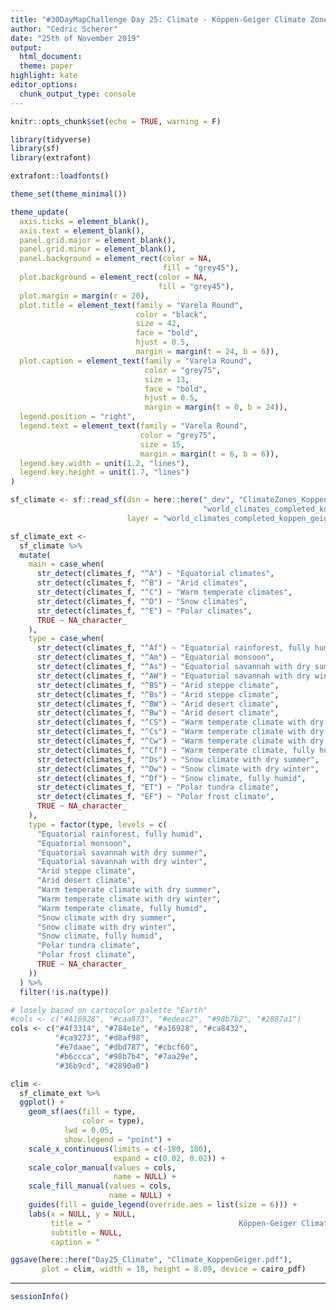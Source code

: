 ```yaml
---
title: "#30DayMapChallenge Day 25: Climate - Köppen-Geiger Climate Zones"
author: "Cedric Scherer"
date: "25th of November 2019"
output:
  html_document:
  theme: paper
highlight: kate
editor_options:
  chunk_output_type: console
---
```

  
```r
knitr::opts_chunk$set(echo = TRUE, warning = F)
```

```r
library(tidyverse)
library(sf)
library(extrafont)

extrafont::loadfonts()

theme_set(theme_minimal())

theme_update(
  axis.ticks = element_blank(),
  axis.text = element_blank(),
  panel.grid.major = element_blank(),
  panel.grid.minor = element_blank(),
  panel.background = element_rect(color = NA, 
                                  fill = "grey45"),
  plot.background = element_rect(color = NA, 
                                 fill = "grey45"),
  plot.margin = margin(r = 20),
  plot.title = element_text(family = "Varela Round", 
                            color = "black",
                            size = 42, 
                            face = "bold",
                            hjust = 0.5,
                            margin = margin(t = 24, b = 6)),
  plot.caption = element_text(family = "Varela Round", 
                              color = "grey75", 
                              size = 13, 
                              face = "bold",
                              hjust = 0.5,
                              margin = margin(t = 0, b = 24)),
  legend.position = "right",
  legend.text = element_text(family = "Varela Round", 
                             color = "grey75",
                             size = 15,
                             margin = margin(t = 6, b = 6)),
  legend.key.width = unit(1.2, "lines"),
  legend.key.height = unit(1.7, "lines")
)
```

```r
sf_climate <- sf::read_sf(dsn = here::here("_dev", "ClimateZones_Koppen_Geiger",
                                           "world_climates_completed_koppen_geiger.shp"), 
                          layer = "world_climates_completed_koppen_geiger")

sf_climate_ext <-
  sf_climate %>% 
  mutate(
    main = case_when(
      str_detect(climates_f, "^A") ~ "Equatorial climates",
      str_detect(climates_f, "^B") ~ "Arid climates",
      str_detect(climates_f, "^C") ~ "Warm temperate climates",
      str_detect(climates_f, "^D") ~ "Snow climates",
      str_detect(climates_f, "^E") ~ "Polar climates",
      TRUE ~ NA_character_
    ),
    type = case_when(
      str_detect(climates_f, "^Af") ~ "Equatorial rainforest, fully humid",
      str_detect(climates_f, "^Am") ~ "Equatorial monsoon",
      str_detect(climates_f, "^As") ~ "Equatorial savannah with dry summer",
      str_detect(climates_f, "^AW") ~ "Equatorial savannah with dry winter",
      str_detect(climates_f, "^BS") ~ "Arid steppe climate",
      str_detect(climates_f, "^Bs") ~ "Arid steppe climate",
      str_detect(climates_f, "^BW") ~ "Arid desert climate",
      str_detect(climates_f, "^Bw") ~ "Arid desert climate",
      str_detect(climates_f, "^CS") ~ "Warm temperate climate with dry summer",
      str_detect(climates_f, "^Cs") ~ "Warm temperate climate with dry summer",
      str_detect(climates_f, "^Cw") ~ "Warm temperate climate with dry winter",
      str_detect(climates_f, "^Cf") ~ "Warm temperate climate, fully humid",
      str_detect(climates_f, "^Ds") ~ "Snow climate with dry summer",
      str_detect(climates_f, "^Dw") ~ "Snow climate with dry winter",
      str_detect(climates_f, "^Df") ~ "Snow climate, fully humid",
      str_detect(climates_f, "ET") ~ "Polar tundra climate",
      str_detect(climates_f, "EF") ~ "Polar frost climate",
      TRUE ~ NA_character_
    ),
    type = factor(type, levels = c(
      "Equatorial rainforest, fully humid",
      "Equatorial monsoon",
      "Equatorial savannah with dry summer",
      "Equatorial savannah with dry winter",
      "Arid steppe climate",
      "Arid desert climate",
      "Warm temperate climate with dry summer",
      "Warm temperate climate with dry winter",
      "Warm temperate climate, fully humid",
      "Snow climate with dry summer",
      "Snow climate with dry winter",
      "Snow climate, fully humid",
      "Polar tundra climate",
      "Polar frost climate",
      TRUE ~ NA_character_
    ))
  ) %>% 
  filter(!is.na(type))
```

```r
# losely based on cartocolor palette "Earth"
#cols <- c("#A16928", "#caa873", "#edeac2", "#98b7b2", "#2887a1")
cols <- c("#4f3314", "#784e1e", "#a16928", "#ca8432",
          "#ca9273", "#d8af98",
          "#e7daae", "#dbd787", "#cbcf60",
          "#b6ccca", "#98b7b4", "#7aa29e",
          "#36b9cd", "#2890a0")

clim <- 
  sf_climate_ext %>% 
  ggplot() +
    geom_sf(aes(fill = type,
                color = type),
            lwd = 0.05, 
            show.legend = "point") +
    scale_x_continuous(limits = c(-180, 180),
                       expand = c(0.02, 0.02)) +
    scale_color_manual(values = cols,
                       name = NULL) +
    scale_fill_manual(values = cols,                                  
                      name = NULL) +
    guides(fill = guide_legend(override.aes = list(size = 6))) +
    labs(x = NULL, y = NULL,
         title = "                                 Köppen-Geiger Climate Classification",
         subtitle = NULL,
         caption = "                                                                                                           Visualization by Cédric Scherer  •  Data by Kottek et al. 2006 (DOI: 10.1127/0941-2948/2006/0130)")

ggsave(here::here("Day25_Climate", "Climate_KoppenGeiger.pdf"),
       plot = clim, width = 18, height = 8.09, device = cairo_pdf)
```

***
  
```r
sessionInfo()
```
